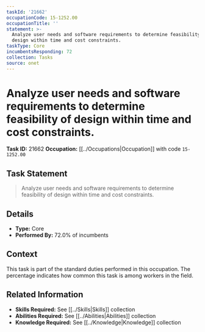 ```yaml
---
taskId: '21662'
occupationCode: 15-1252.00
occupationTitle: ''
statement: >-
  Analyze user needs and software requirements to determine feasibility of
  design within time and cost constraints.
taskType: Core
incumbentsResponding: 72
collection: Tasks
source: onet
---
```

# Analyze user needs and software requirements to determine feasibility of design within time and cost constraints.

**Task ID:** 21662
**Occupation:** [[../Occupations|Occupation]] with code `15-1252.00`

## Task Statement

> Analyze user needs and software requirements to determine feasibility of design within time and cost constraints.

## Details

- **Type:** Core
- **Performed By:** 72.0% of incumbents

## Context

This task is part of the standard duties performed in this occupation. The percentage indicates how common this task is among workers in the field.

## Related Information

- **Skills Required:** See [[../Skills|Skills]] collection
- **Abilities Required:** See [[../Abilities|Abilities]] collection
- **Knowledge Required:** See [[../Knowledge|Knowledge]] collection

